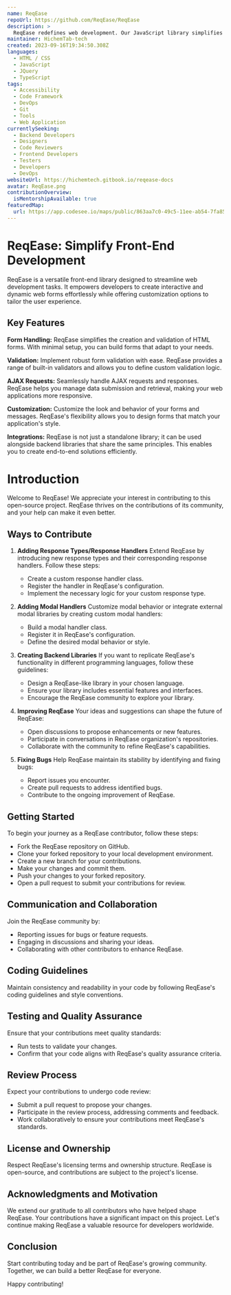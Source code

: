 ```yaml
---
name: ReqEase
repoUrl: https://github.com/ReqEase/ReqEase
description: >
  ReqEase redefines web development. Our JavaScript library simplifies HTTP requests with validation, loading indicators, and response handling. Customize effortlessly, integrate seamlessly, and elevate your experience. Compatible with Laravel, PHP, and more. ReqEase: Unleash your web potential.
maintainer: HichemTab-tech
created: 2023-09-16T19:34:50.308Z
languages:
  - HTML / CSS
  - JavaScript
  - JQuery
  - TypeScript
tags:
  - Accessibility
  - Code Framework
  - DevOps
  - Git
  - Tools
  - Web Application
currentlySeeking:
  - Backend Developers
  - Designers
  - Code Reviewers
  - Frontend Developers
  - Testers
  - Developers
  - DevOps
websiteUrl: https://hichemtech.gitbook.io/reqease-docs
avatar: ReqEase.png
contributionOverview:
  isMentorshipAvailable: true
featuredMap:
  url: https://app.codesee.io/maps/public/863aa7c0-49c5-11ee-ab54-7fa8554fc853
---
```


<Overview>

# ReqEase: Simplify Front-End Development

ReqEase is a versatile front-end library designed to streamline web development tasks. It empowers developers to create interactive and dynamic web forms effortlessly while offering customization options to tailor the user experience.

## Key Features

**Form Handling:** ReqEase simplifies the creation and validation of HTML forms. With minimal setup, you can build forms that adapt to your needs.

**Validation:** Implement robust form validation with ease. ReqEase provides a range of built-in validators and allows you to define custom validation logic.

**AJAX Requests:** Seamlessly handle AJAX requests and responses. ReqEase helps you manage data submission and retrieval, making your web applications more responsive.

**Customization:** Customize the look and behavior of your forms and messages. ReqEase's flexibility allows you to design forms that match your application's style.

**Integrations:** ReqEase is not just a standalone library; it can be used alongside backend libraries that share the same principles. This enables you to create end-to-end solutions efficiently.


</Overview>

<Contributing>

# Introduction

Welcome to ReqEase! We appreciate your interest in contributing to this open-source project. ReqEase thrives on the contributions of its community, and your help can make it even better.

## Ways to Contribute

1. **Adding Response Types/Response Handlers**
   Extend ReqEase by introducing new response types and their corresponding response handlers. Follow these steps:
   - Create a custom response handler class.
   - Register the handler in ReqEase's configuration.
   - Implement the necessary logic for your custom response type.

2. **Adding Modal Handlers**
   Customize modal behavior or integrate external modal libraries by creating custom modal handlers:
   - Build a modal handler class.
   - Register it in ReqEase's configuration.
   - Define the desired modal behavior or style.

3. **Creating Backend Libraries**
   If you want to replicate ReqEase's functionality in different programming languages, follow these guidelines:
   - Design a ReqEase-like library in your chosen language.
   - Ensure your library includes essential features and interfaces.
   - Encourage the ReqEase community to explore your library.

4. **Improving ReqEase**
   Your ideas and suggestions can shape the future of ReqEase:
   - Open discussions to propose enhancements or new features.
   - Participate in conversations in ReqEase organization's repositories.
   - Collaborate with the community to refine ReqEase's capabilities.

5. **Fixing Bugs**
   Help ReqEase maintain its stability by identifying and fixing bugs:
   - Report issues you encounter.
   - Create pull requests to address identified bugs.
   - Contribute to the ongoing improvement of ReqEase.

## Getting Started

To begin your journey as a ReqEase contributor, follow these steps:
- Fork the ReqEase repository on GitHub.
- Clone your forked repository to your local development environment.
- Create a new branch for your contributions.
- Make your changes and commit them.
- Push your changes to your forked repository.
- Open a pull request to submit your contributions for review.

## Communication and Collaboration

Join the ReqEase community by:
- Reporting issues for bugs or feature requests.
- Engaging in discussions and sharing your ideas.
- Collaborating with other contributors to enhance ReqEase.

## Coding Guidelines

Maintain consistency and readability in your code by following ReqEase's coding guidelines and style conventions.

## Testing and Quality Assurance

Ensure that your contributions meet quality standards:
- Run tests to validate your changes.
- Confirm that your code aligns with ReqEase's quality assurance criteria.

## Review Process

Expect your contributions to undergo code review:
- Submit a pull request to propose your changes.
- Participate in the review process, addressing comments and feedback.
- Work collaboratively to ensure your contributions meet ReqEase's standards.

## License and Ownership

Respect ReqEase's licensing terms and ownership structure. ReqEase is open-source, and contributions are subject to the project's license.

## Acknowledgments and Motivation

We extend our gratitude to all contributors who have helped shape ReqEase. Your contributions have a significant impact on this project. Let's continue making ReqEase a valuable resource for developers worldwide.

## Conclusion

Start contributing today and be part of ReqEase's growing community. Together, we can build a better ReqEase for everyone.

Happy contributing!


</Contributing>
